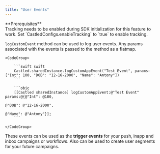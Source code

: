 ```yaml
---
title: "User Events"
---
```


<Note>
  **Prerequisites** <br />
  Tracking needs to be enabled during SDK initialization for this feature to work.
  Set `CastledConfigs.enableTracking` to `true` to enable tracking.
</Note>

`logCustomEvent` method can be used to log user events. Any params associated with the events is passed to the method as a flatmap.

    <CodeGroup>

        ```swift swift
        Castled.sharedInstance.logCustomAppEvent("Test Event", params: ["Int": 100, "DOB": "12-16-2000", "Name": "Antony"])
        ```

        ```objc
        [[Castled sharedInstance] logCustomAppEvent:@"Test Event" params:@{@"Int": @100,
                                                                       @"DOB": @"12-16-2000",
                                                                       @"Name": @"Antony"}];
        ```

    </CodeGroup>

These events can be used as the **trigger events** for your push, inapp and inbox campaigns or workflows. Also can be used to create user segments for your future campaigns.

